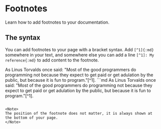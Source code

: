 # Footnotes

Learn how to add footnotes to your documentation.

## The syntax

You can add footnotes to your page with a bracket syntax. Add `[^1]{:md}` somewhere in your text, and somewhere else you can add a line `[^1]: My reference{:md}` to add content to the footnote.

<Frame>
As Linus Torvalds once said:
"Most of the good programmers do programming not because they expect to get paid or get adulation by the public, but because it is fun to program."[^1].

[^1]: [Interview with Linus Torvalds](https://firstmonday.org/ojs/index.php/fm/article/view/583/504) on what motivates software developers.
</Frame>
```md
As Linus Torvalds once said:
"Most of the good programmers do programming not because they expect to get paid or get adulation by the public, but because it is fun to program."[^1].

[^1]: [Interview with Linus Torvalds](https://firstmonday.org/ojs/index.php/fm/article/view/583/504) on what motivates software developers.
```

<Note>
The position of the footnote does not matter, it is always shown at the bottom of your page.
</Note>
